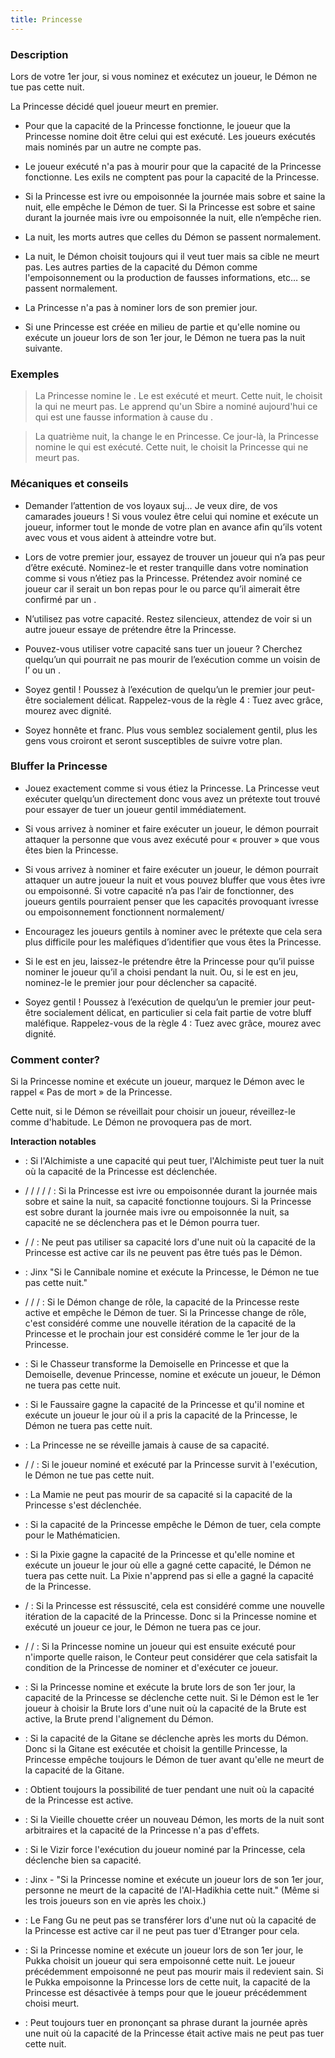 ```yaml
---
title: Princesse
---
```



<Role PRINCESSE header />

### Description

Lors de votre 1er jour, si vous nominez et exécutez un joueur, le Démon ne tue pas cette nuit.

La Princesse décidé quel joueur meurt en premier.

-   Pour que la capacité de la Princesse fonctionne, le joueur que la Princesse nomine doit être celui qui est exécuté. Les joueurs exécutés mais nominés par un autre ne compte pas.

-   Le joueur exécuté n'a pas à mourir pour que la capacité de la Princesse fonctionne. Les exils ne comptent pas pour la capacité de la Princesse.

-   Si la Princesse est ivre ou empoisonnée la journée mais sobre et saine la nuit, elle empêche le Démon de tuer. Si la Princesse est sobre et saine durant la journée mais ivre ou empoisonnée la nuit, elle n’empêche rien.

-   La nuit, les morts autres que celles du Démon se passent normalement.

-   La nuit, le Démon choisit toujours qui il veut tuer mais sa cible ne meurt pas. Les autres parties de la capacité du Démon comme l'empoisonnement ou la production de fausses informations, etc… se passent normalement.

-   La Princesse n'a pas à nominer lors de son premier jour.

-   Si une Princesse est créée en milieu de partie et qu'elle nomine ou exécute un joueur lors de son 1er jour, le Démon ne tuera pas la nuit suivante.

### Exemples

> La Princesse nomine le <Role PREDICATEUR />. Le <Role PREDICATEUR /> est exécuté et meurt. Cette nuit, le <Role VORTOX /> choisit la <Role PIXIE /> qui ne meurt pas. Le <Role CRIEUR /> apprend qu'un Sbire a nominé aujourd'hui ce qui est une fausse information à cause du <Role VORTOX />.

> La quatrième nuit, la <Role VIEILLE_CHOUETTE /> change le <Role REVEUR /> en Princesse. Ce jour-là, la Princesse nomine le <Role ZELOTE /> qui est exécuté. Cette nuit, le <Role KAZALI /> choisit la Princesse qui ne meurt pas.

### Mécaniques et conseils

- Demander l’attention de vos loyaux suj… Je veux dire, de vos camarades joueurs ! Si vous voulez être celui qui nomine et exécute un joueur, informer tout le monde de votre plan en avance afin qu’ils votent avec vous et vous aident à atteindre votre but.

- Lors de votre premier jour, essayez de trouver un joueur qui n’a pas peur d’être exécuté. Nominez-le et rester tranquille dans votre nomination comme si vous n’étiez pas la Princesse. Prétendez avoir nominé ce joueur car il serait un bon repas pour le <Role CANNIBALE /> ou parce qu’il aimerait être confirmé par un <Role CROQUE_MORT />.

- N’utilisez pas votre capacité. Restez silencieux, attendez de voir si un autre joueur essaye de prétendre être la Princesse.

- Pouvez-vous utiliser votre capacité sans tuer un joueur ? Cherchez quelqu’un qui pourrait ne pas mourir de l’exécution comme un voisin de l’<Role HERBORISTE /> ou un <Role MARIN />.

- Soyez gentil ! Poussez à l’exécution de quelqu’un le premier jour peut-être socialement délicat. Rappelez-vous de la règle 4 : Tuez avec grâce, mourez avec dignité. 

- Soyez honnête et franc. Plus vous semblez socialement gentil, plus les gens vous croiront et seront susceptibles de suivre votre plan.  

### Bluffer la Princesse

- Jouez exactement comme si vous étiez la Princesse. La Princesse veut exécuter quelqu’un directement donc vous avez un prétexte tout trouvé pour essayer de tuer un joueur gentil immédiatement. 

- Si vous arrivez à nominer et faire exécuter un joueur, le démon pourrait attaquer la personne que vous avez exécuté pour « prouver » que vous êtes bien la Princesse.

- Si vous arrivez à nominer et faire exécuter un joueur, le démon pourrait attaquer un autre joueur la nuit et vous pouvez bluffer que vous êtes ivre ou empoisonné. Si votre capacité n’a pas l’air de fonctionner, des joueurs gentils pourraient penser que les capacités provoquant ivresse ou empoisonnement fonctionnent normalement/

- Encouragez les joueurs gentils à nominer avec le prétexte que cela sera plus difficile pour les maléfiques d’identifier que vous êtes la Princesse.

- Si le <Role PROPHETE_DE_L_EFFROI /> est en jeu, laissez-le prétendre être la Princesse pour qu’il puisse nominer le joueur qu’il a choisi pendant la nuit. Ou, si le <Role BOOMDANDY /> est en jeu, nominez-le le premier jour pour déclencher sa capacité.

- Soyez gentil ! Poussez à l’exécution de quelqu’un le premier jour peut-être socialement délicat, en particulier si cela fait partie de votre bluff maléfique. Rappelez-vous de la règle 4 : Tuez avec grâce, mourez avec dignité. 

### Comment conter?

Si la Princesse nomine et exécute un joueur, marquez le Démon avec le rappel « Pas de mort » de la Princesse.

Cette nuit, si le Démon se réveillait pour choisir un joueur, réveillez-le comme d'habitude. Le Démon ne provoquera pas de mort.

**Interaction notables**

- <Role ALCHIMISTE /> : Si l'Alchimiste a une capacité qui peut tuer, l'Alchimiste peut tuer la nuit où la capacité de la Princesse est déclenchée.

- <Role AUBERGISTE /> / <Role MARIN /> / <Role MENESTREL /> / <Role DULCINEE /> / <Role EMPOISONNEUR /> / <Role XAAN /> : Si la Princesse est ivre ou empoisonnée durant la journée mais sobre et saine la nuit, sa capacité fonctionne toujours. Si la Princesse est sobre durant la journée mais ivre ou empoisonnée la nuit, sa capacité ne se déclenchera pas et le Démon pourra tuer.

- <Role BANSHEE /> /<Role ENFANT_DE_CHOEUR /> / <Role SAGE /> : Ne peut pas utiliser sa capacité lors d'une nuit où la capacité de la Princesse est active car ils ne peuvent pas être tués pas le Démon.

- <Role CANNIBALE /> : Jinx "Si le Cannibale nomine et exécute la Princesse, le Démon ne tue pas cette nuit."

- <Role CHARMEUR_DE_SERPENT /> / <Role INGENIEUR /> / <Role BARBIER /> / <Role CHAPELIER /> : Si le Démon change de rôle, la capacité de la Princesse reste active et empêche le Démon de tuer. Si la Princesse change de rôle, c'est considéré comme une nouvelle itération de la capacité de la Princesse et le prochain jour est considéré comme le 1er jour de la Princesse.

- <Role CHASSEUR /> : Si le Chasseur transforme la Demoiselle en Princesse et que la Demoiselle, devenue Princesse, nomine et exécute un joueur, le Démon ne tuera pas cette nuit.

- <Role FAUSSAIRE /> : Si le Faussaire gagne la capacité de la Princesse et qu'il nomine et exécute un joueur le jour où il a pris la capacité de la Princesse, le Démon ne tuera pas cette nuit.

- <Role FEMME_DE_CHAMBRE /> : La Princesse ne se réveille jamais à cause de sa capacité.

- <Role HERBORISTE /> / <Role PACIFISTE /> / <Role AVOCAT_DU_DIABLE /> : Si le joueur nominé et exécuté par la Princesse survit à l'exécution, le Démon ne tue pas cette nuit.

- <Role MAMIE /> : La Mamie ne peut pas mourir de sa capacité si la capacité de la Princesse s'est déclenchée.

- <Role MATHEMATICIEN /> : Si la capacité de la Princesse empêche le Démon de tuer, cela compte pour le Mathématicien.

- <Role PIXIE />: Si la Pixie gagne la capacité de la Princesse et qu'elle nomine et exécute un joueur le jour où elle a gagné cette capacité, le Démon ne tuera pas cette nuit. La Pixie n'apprend pas si elle a gagné la capacité de la Princesse.

- <Role PROFESSEUR /> / <Role SHABALOTH /> : Si la Princesse est réssuscité, cela est considéré comme une nouvelle itération de la capacité de la Princesse. Donc si la Princesse nomine et exécuté un joueur ce jour, le Démon ne tuera pas ce jour.

- <Role PUCELLE /> / <Role BETE_DE_FOIRE /> / <Role MANIPULATEUR /> : Si la Princesse nomine un joueur qui est ensuite exécuté pour n'importe quelle raison, le Conteur peut considérer que cela satisfait la condition de la Princesse de nominer et d'exécuter ce joueur.

- <Role BRUTE /> : Si la Princesse nomine et exécute la brute lors de son 1er jour, la capacité de la Princesse se déclenche cette nuit. Si le Démon est le 1er joueur à choisir la Brute lors d'une nuit où la capacité de la Brute est active, la Brute prend l'alignement du Démon.

- <Role GITANE /> : Si la capacité de la Gitane se déclenche après les morts du Démon. Donc si la Gitane est exécutée et choisit la gentille Princesse, la Princesse empêche toujours le Démon de tuer avant qu'elle ne meurt de la capacité de la Gitane.

- <Role PARRAIN /> : Obtient toujours la possibilité de tuer pendant une nuit où la capacité de la Princesse est active.

- <Role VIEILLE_CHOUETTE />: Si la Vieille chouette créer un nouveau Démon, les morts de la nuit sont arbitraires et la capacité de la Princesse n'a pas d'effets.

- <Role VIZIR /> : Si le Vizir force l'exécution du joueur nominé par la Princesse, cela déclenche bien sa capacité.

- <Role AL_HADIKHIA /> : Jinx - "Si la Princesse nomine et exécute un joueur lors de son 1er jour, personne ne meurt de la capacité de l'Al-Hadikhia cette nuit." (Même si les trois joueurs son en vie après les choix.)

- <Role FANG_GU /> : Le Fang Gu ne peut pas se transférer lors d'une nut où la capacité de la Princesse est active car il ne peut pas tuer d'Etranger pour cela.

- <Role PUKKA />: Si la Princesse nomine et exécute un joueur lors de son 1er jour, le Pukka choisit un joueur qui sera empoisonné cette nuit. Le joueur précédemment empoisonné ne peut pas mourir mais il redevient sain. Si le Pukka empoisonne la Princesse lors de cette nuit, la capacité de la Princesse est désactivée à temps pour que le joueur précédemment choisi meurt.

- <Role YAGGABLABLA /> : Peut toujours tuer en prononçant sa phrase durant la journée après une nuit où la capacité de la Princesse était active mais ne peut pas tuer cette nuit.